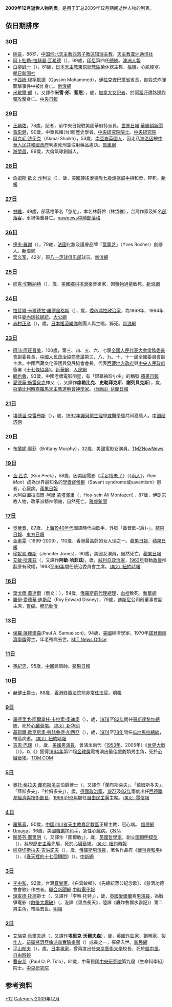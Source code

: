 {{Quotation|{{MonthTOC|2009年|逝世人物列表}}}}<center></center>	
{{TOCright}}

'''2009年12月逝世人物列表'''，是用于汇总2009年12月期间逝世人物的列表。

== 依日期排序 ==
=== [[12月30日|30日]] ===
*[[姚良|姚良]]，86岁，[[中国|中国]][[河北|河北]][[天主教西湾子教区|天主教西湾子教区]][[辅理主教|辅理主教]]。[http://www.ucanews.com/trad/2010/01/08/75969/ 天主教亚洲通讯社]{{dead link|date=十一月 2017 |bot=InternetArchiveBot }}
*[[阿卜杜勒-拉赫曼·瓦希德|阿卜杜勒-拉赫曼·瓦希德]]（{{lang|id|Abdurrahman Wahid}}），69歲，[[印尼|印尼]]第四任[[印尼總統|總統]]。[http://www.theaustralian.com.au/news/world/jakarta-mourns-loss-of-gus-dur/story-e6frg6so-1225814862559 澳洲人報]
*[[白柳誠一|白柳誠一]]（{{lang|ja|白柳誠一}}），81歲，[[日本|日本]][[天主教東京總教區|天主教東京總教區]]榮休總主教、[[樞機|樞機]]，心肌梗塞。[https://web.archive.org/web/20100102091831/http://www.asahi.com/obituaries/update/1230/TKY200912300171.html 朝日新聞社]
*[[卡西姆·穆罕默德|卡西姆·穆罕默德]]（Qassim Mohammed），[[伊拉克|伊拉克]][[安巴爾省|安巴爾省]]省長，自殺式炸彈襲擊事件中被炸身亡。[http://news.sina.com.hk/cgi-bin/nw/show.cgi/12/1/1/1378301/1.html 新浪網]{{Dead link|date=2019年1月 |bot=InternetArchiveBot |fix-attempted=yes }}
*[[米歇爾·郎|米歇爾·郎]]（{{lang|en|Michelle Lang}}，又譯作'''米雪·郎'''、'''藍恩'''），{{age|1975|1|31|2009|12|30}}歲，[[加拿大|加拿大]][[記者|女記者]]，於[[阿富汗|阿富汗]]遭路邊[[炸彈攻擊|炸彈攻擊]]身亡。[https://web.archive.org/web/20160304091149/http://www.cdnews.com.tw/cdnews_site/docDetail.jsp?coluid=109&docid=101019744 中央日報]

=== [[12月29日|29日]] ===
*[[王嗣佑|王嗣佑]]，78歲，記者，前中央日報駐美國華府特派員。[http://www.worldjournal.com/printer_friendly/5527162 世界日報]{{Wayback|url=http://www.worldjournal.com/printer_friendly/5527162 |date=20190214034940 }} [http://www.washingtonchinesenews.net/index.php?option=com_content&view=article&id=188%3A100128d05&catid=49%3Agi&Itemid=55&lang=zh 華盛頓新聞]{{Wayback|url=http://www.washingtonchinesenews.net/index.php?option=com_content&view=article&id=188%3A100128d05&catid=49%3Agi&Itemid=55&lang=zh |date=20160308122946 }}
*[[黃彰健|黃彰健]]，90歲，中華民國(台灣)歷史學者，[[中央研究院院士|中央研究院院士]]。[https://academicians.sinica.edu.tw/index.php?func=1-D 中央研究院]{{Wayback|url=https://academicians.sinica.edu.tw/index.php?func=1-D |date=20161102125806 }}
*[[阿克毛·沙伊克|阿克毛·沙伊克]]（Akmal Shaikh），53歲，[[南亞裔英國人|南亞裔英國人]]，因走私[[海洛因|海洛因]]被[[中華人民共和國政府|中華人民共和國政府]]判處死刑並注射藥品處決。[http://news.ifeng.com/mainland/200912/1229_17_1491613.shtml 鳳凰網]{{Wayback|url=http://news.ifeng.com/mainland/200912/1229_17_1491613.shtml |date=20180927035300 }}
*[[游榮昌|游榮昌]]，89歲，大倫氣球創辦人。

=== [[12月28日|28日]] ===
*[[詹姆斯·歐文·沙利文|詹姆斯·歐文·沙利文]]（{{lang|en|James Owen 'The Rev' Sullivan}}），{{age|1981|2|9|2009|12|28}}歲，[[美國|美國]][[硬搖滾|硬搖滾]][[樂隊|樂隊]][[七級煉獄|七級煉獄]][[鼓手|鼓手]]與和音，猝死。[http://www.hkdailynews.com.hk/enews.php?id=78751 新報]{{dead link|date=十一月 2017 |bot=InternetArchiveBot }}

=== [[12月27日|27日]] ===
*[[林維|林維]]，49歲，部落格筆名「忽忽」，本名林蔚伶（林岱維），台灣作家及知名[[部落客|部落客]]，車禍傷重身亡。[http://www.nownews.com/2009/12/29/11490-2552390.htm nownews]{{Wayback|url=http://www.nownews.com/2009/12/29/11490-2552390.htm |date=20100112220145 }}[https://web.archive.org/web/20111103051903/http://blog.chinatimes.com/blognews/archive/2009/12/31/461064.html 中時部落格]

=== [[12月26日|26日]] ===
*[[伊夫·羅謝|伊夫·羅謝]]（{{lang|fr|Yves Rocher}}），79歲，[[法國|法國]]化妝及護膚品牌「[[葉露芝|葉露芝]]」（Yves Rocher）創辦人。[http://news.sina.com.hk/cgi-bin/nw/show.cgi/32/1/1/1374829/1.html 新浪網]{{Dead link|date=2019年1月 |bot=InternetArchiveBot |fix-attempted=yes }}
*[[栾义军|栾义军]]，42岁，原[[八一足球俱乐部|八一足球俱乐部]]球员。[http://sports.sina.com.cn/j/2009-12-26/21054763312.shtml 新浪網]{{Wayback|url=http://sports.sina.com.cn/j/2009-12-26/21054763312.shtml |date=20200411054415 }}

=== [[12月25日|25日]] ===
*[[維克·切斯納特|維克·切斯納特]]（{{lang|en|Vic Chesnutt}}），{{age|1964|11|12|2009|12|25}}歲，[[美國|美國]][[鄉村搖滾樂|鄉村搖滾樂]]音樂家，因[[藥物過量|藥物過量]]致死。[http://news.sina.com.tw/article/20091228/2606305.html 新浪網]{{dead link|date=十一月 2017 |bot=InternetArchiveBot }}

=== [[12月24日|24日]] ===
*[[拉斐爾·卡爾德拉·羅德里格斯|拉斐爾·卡爾德拉·羅德里格斯]]（{{lang|es|Rafael Antonio Caldera Rodríguez}}），{{age|1916|1|24|2009|12|24}}歲，[[委內瑞拉|委內瑞拉]][[政治家|政治家]]，為1969年、1994年兩任[[委內瑞拉總統|委內瑞拉總統]]。[https://web.archive.org/web/20100310192328/http://www.takungpao.com/news/09/12/25/_IN-1192451.htm 大公網]
*[[志村正彦|志村正彦]]（{{lang|ja|志村 正彦}}），{{age|1980|7|10|2009|12|24}}歲，[[日本|日本]][[搖滾樂|搖滾]][[樂隊|樂隊]]{{lang|en|Fujifabric}}創團人與主唱，猝死。[http://ent.sina.com.cn/s/j/2009-12-27/10482825532.shtml 新浪網]{{Wayback|url=http://ent.sina.com.cn/s/j/2009-12-27/10482825532.shtml |date=20200411054416 }}

=== [[12月23日|23日]] ===
*[[阿沛·阿旺晋美|阿沛·阿旺晋美]]，100歲，第三、四、五、六、七屆[[全國人民代表大會常務委員會|全國人民代表大會常務委員會]]副委員長，[[中國人民政治協商會議|中國人民政治協商會議]]第三、八、九、十、十一屆全國委員會副主席，中國西藏文化保護與發展協會會長。代表[[西藏地方政府|西藏地方政府]]與[[中央人民政府|中央人民政府]]簽署《[[十七條協議|十七條協議]]》。[http://news.xinhuanet.com/politics/2009-12/23/content_12694500.htm 新華網]{{Wayback|url=http://news.xinhuanet.com/politics/2009-12/23/content_12694500.htm |date=20110930125147 }}、[http://politics.people.com.cn/GB/77065/10640453.html 人民網]{{Wayback|url=http://politics.people.com.cn/GB/77065/10640453.html |date=20200422075748 }}
*[[顧也魯|顧也魯]]，93歲，中國老牌電影明星，有「銀幕袖珍小生」的稱號 [http://hk.apple.nextmedia.com/template/apple/art_main.php?iss_id=20091224&sec_id=15335&subsec_id=15336&art_id=13557533 蘋果日報]{{Wayback|url=http://hk.apple.nextmedia.com/template/apple/art_main.php?iss_id=20091224&sec_id=15335&subsec_id=15336&art_id=13557533 |date=20190822013030 }}
*[[愛德華·施雷貝克|愛德華·施雷貝克]]神父（{{lang|nl|Edward Schillebeeckx}}，又譯作'''席勒比克'''、'''史勒拜克斯'''、'''謝列貝克斯'''），{{age|1914|11|12|2009|12|23}}歲，[[荷蘭|荷蘭]][[比利時|比利時裔]][[羅馬天主教|羅馬天主教]][[道明會|道明會]][[神學家|神學家]]。[http://www.nd.nl/artikelen/2009/december/23/schillebeeckx-1914-2009-tartte-het-vaticaan <small>（荷蘭語）</small>荷蘭日報]{{Wayback|url=http://www.nd.nl/artikelen/2009/december/23/schillebeeckx-1914-2009-tartte-het-vaticaan |date=20120301015634 }}

=== [[12月21日|21日]] ===
*[[埃德溫·克雷布斯|埃德溫·克雷布斯]]（{{lang|en|Edwin Gerhard Krebs}}），{{age|1918|6|6|2009|12|21}}歲，[[1992年|1992年]][[諾貝爾生理學或醫學獎|諾貝爾生理學或醫學獎]]共同獲獎人。[http://sci.ce.cn/yjjj/rw/rwxw/200912/31/t20091231_20724014.shtml 中国经济网]{{Wayback|url=http://sci.ce.cn/yjjj/rw/rwxw/200912/31/t20091231_20724014.shtml |date=20160304134648 }}

=== [[12月20日|20日]] ===
*[[布蘭妮·墨菲|布蘭妮·墨菲]]（Brittany Murphy），32歲，美國電影女演員。[http://www.tmz.com/2009/12/20/brittany-murphy-dies-cardiac-arrest/ TMZ]{{Wayback|url=http://www.tmz.com/2009/12/20/brittany-murphy-dies-cardiac-arrest/ |date=20100326042512 }}[http://www.nownews.com/2009/12/21/11532-2548770.htm NowNews]{{Wayback|url=http://www.nownews.com/2009/12/21/11532-2548770.htm |date=20100414041426 }}

=== [[12月19日|19日]] ===
*[[金·匹克|金·匹克]]（Kim Peek），58歲，因美國電影《[[手足情未了|手足情未了]]》（《[[雨人|雨人]]》，''Rain Man''）成為世界最知名的[[學者症候群|學者症候群]]（Savant syndrome或savantism）患者，心臟病。[http://hk.apple.nextmedia.com/template/apple/art_main.php?iss_id=20091223&sec_id=15335&subsec_id=15339&art_id=13553826 蘋果日報]
*大阿亞圖拉[[海珊-阿里·蒙塔澤里|海珊-阿里·蒙塔澤里]]（{{lang-ar|سايت دفتر آیت الله العظمی منتظری|}}，Hos-sein Ali Montazeri），87歲，伊朗宗教人物，改革派精神領袖，自然死亡。[http://news.yahoo.com/s/ap/20091220/ap_on_re_mi_ea/ml_iran_obit_montazeri 雅虎新聞]{{Wayback|url=http://news.yahoo.com/s/ap/20091220/ap_on_re_mi_ea/ml_iran_obit_montazeri |date=20091227184404 }}

=== [[12月17日|17日]] ===
*[[吳鶯音|吳鶯音]]，87歲，[[上海|上海]][[1940年代|1940年代]]國語時代曲歌手，外號「鼻音歌-{后}-」。[http://hk.apple.nextmedia.com/template/apple/art_main.php?iss_id=20091219&sec_id=4104&subsec_id=11867&art_id=13541199 蘋果日報]{{Wayback|url=http://hk.apple.nextmedia.com/template/apple/art_main.php?iss_id=20091219&sec_id=4104&subsec_id=11867&art_id=13541199 |date=20190822013103 }}、[http://orientaldaily.on.cc/cnt/entertainment/20091219/00282_033.html 東方日報]{{Wayback|url=http://orientaldaily.on.cc/cnt/entertainment/20091219/00282_033.html |date=20181005211048 }}
*[[金素雯|金素雯]]（1899-2009），110歲，香港最高齡的女人瑞之一。[http://hk.apple.nextmedia.com/template/apple/art_main.php?iss_id=20091218&sec_id=4104&art_id=13538197 蘋果日報]、[http://hk.apple.nextmedia.com/template/apple/art_main.php?iss_id=20091225&sec_id=4104&subsec_id=11867&art_id=13560828 蘋果日報]
*[[珍妮弗·瓊斯|珍妮弗·瓊斯]]（Jennifer Jones），90歲，美國女演員，自然死亡。[http://hk.apple.nextmedia.com/template/apple/art_main.php?iss_id=20091219&sec_id=462&subsec_id=465&art_id=13540703 蘋果日報]{{Wayback|url=http://hk.apple.nextmedia.com/template/apple/art_main.php?iss_id=20091219&sec_id=462&subsec_id=465&art_id=13540703 |date=20190822013029 }}
*[[艾敏·哈菲茲|艾敏·哈菲茲]]（{{lang-ar|أمين الحافظ}}，又譯作'''阿敏·哈菲茲''')，{{age|1921|1|1|2009|12|17}}歲，[[敍利亞|敍利亞]][[政治家|政治家]]，[[1963年|1963年]]發動[[政變|政變]]推翻原有政權，1963至[[1966年|66年]]間任統治委員會主席。[http://www.nytimes.com/2009/12/19/world/middleeast/19hafez.html?_r=1 <small>（英文）</small>紐約時報]{{Wayback|url=http://www.nytimes.com/2009/12/19/world/middleeast/19hafez.html?_r=1 |date=20190308003036 }}

=== [[12月16日|16日]] ===
*[[葉戈爾·蓋達爾|葉戈爾·蓋達爾]]（俄文：{{lang|ru|Его́р Тиму́рович Гайда́р}}），54歲，[[俄羅斯總理|俄羅斯前代理總理]]，[[血栓|血栓]]致死。[http://news.xinhuanet.com/newmedia/2009-12/17/content_12660284.htm 新華網]
*[[羅伊·愛德華·迪斯尼|羅伊·愛德華·迪斯尼]]（Roy Edward Disney），79歲，[[迪斯尼|迪斯尼]]公司前董事會副主席，[[胃癌|胃癌]]。[https://web.archive.org/web/20160306074611/http://comic.qq.com/a/20091217/000021.htm 騰訊動漫]

=== [[12月13日|13日]] ===
*[[保羅·薩繆爾森|保羅·薩繆爾森]](Paul A. Samuelson)，94歲，[[美國|美國]]經濟學家，1970年[[諾貝爾經濟學獎|諾貝爾經濟學獎]]得主，年老罹病去世。[http://web.mit.edu/newsoffice/2009/obit-samuelson MIT News Office]

=== [[12月11日|11日]] ===
*[[馮紀忠|馮紀忠]]，95歲，[[中國|中國]]建築師。[http://hk.apple.nextmedia.com/template/apple/art_main.php?iss_id=20091213&sec_id=15335&subsec_id=15336&art_id=13518604 蘋果日報]{{Wayback|url=http://hk.apple.nextmedia.com/template/apple/art_main.php?iss_id=20091213&sec_id=15335&subsec_id=15336&art_id=13518604 |date=20100323224632 }}

=== [[12月10日|10日]] ===
*[[赫健士|赫健士]]爵士，88歲，[[香港終審法院|香港終審法院]]前[[非常任法官|非常任法官]]。[https://web.archive.org/web/20091219052054/http://hk.news.yahoo.com/article/091215/4/fnvj.html 明報]

=== [[12月9日|9日]] ===
*[[羅德里戈·阿爾韋托·卡拉索·奧迪奧|羅德里戈·阿爾韋托·卡拉索·奧迪奧]]（{{lang|es|Rodrigo José Ramón Francisco de Jesús Carazo Odio}}），{{age|1926|12|27|2009|12|9}}歲，[[1978年|1978]]至[[1982年|82年]]間任[[哥斯達黎加總統|哥斯達黎加總統]]，死於[[心臟衰竭|心臟衰竭]]。[https://web.archive.org/web/20121104151720/http://news.xinhuanet.com/english/2009-12/10/content_12621991.htm <small>（英文）</small>新华网]
*[[基耶爾·歐亨尼奧·勞赫魯德·加西亞|基耶爾·歐亨尼奧·勞赫魯德·加西亞]]（{{lang|es|Kjell Eugenio Laugerud García}}），{{age|1930|1|24|2009|12|9}}歲，[[1974年|1974]]至[[1978年|78年]]間任[[瓜地馬拉總統|瓜地馬拉總統]]，罹癌病逝。[http://www.nytimes.com/2009/12/12/world/americas/12laugerud.html <small>（英文）</small>紐約時報]{{Wayback|url=http://www.nytimes.com/2009/12/12/world/americas/12laugerud.html |date=20200713190141 }}
*[[吉恩·巴瑞|吉恩·巴瑞]]（{{lang|en|Gene Barry}}），{{age|1919|6|14|2009|12|9}}歲，[[美國|美國]][[男演員|男演員]]，曾演出兩代（[[1953年|1953年]]、2005年）《[[世界大戰_(2005年電影)|世界大戰]]（{{lang|en|War of The Worlds}}）》，以《{{lang|en|Burke's Law}}》獲得[[1964年|1964年]]第21屆[[金球獎_(影視獎項)|金球獎]]電視演出最佳戲劇類男主角，死於[[心臟衰竭|心臟衰竭]]。[https://archive.is/20130428110919/http://yule.tom.com/2009-12-12/0009/23760086.html TOM.COM]

=== [[12月5日|5日]] ===
*[[奧托·格拉夫·蘭布斯多夫|奧托·格拉夫·蘭布斯多夫]]伯爵博士（{{lang|de|Otto Graf Lambsdorff}}，又譯作「蘭布斯朵夫」、「藍姆斯多夫」、「藍斯多夫」、「拉姆多夫」），{{age|1926|12|20|2009|12|5}}歲，[[德國|德國]][[政治家|政治家]]，[[1977年|1977]]及[[1982年|82年]]兩度出任[[西德|西德]][[聯邦經濟與技術部長（德國）|聯邦經濟與技術部長]]，[[1988年|1998]]至[[1993年|93年]]間任[[德國自由民主黨|自由民主黨]]主席。[http://www.telegraph.co.uk/news/obituaries/politics-obituaries/6744671/Count-Otto-Lambsdorff.html <small>（英文）</small>電信報]{{Wayback|url=http://www.telegraph.co.uk/news/obituaries/politics-obituaries/6744671/Count-Otto-Lambsdorff.html |date=20190827161641 }}

=== [[12月4日|4日]] ===
*[[羅篤熹|羅篤熹]]，90歲，[[中國|中國]][[四川省|四川省]][[天主教嘉定教區|天主教嘉定教區]]正權主教，冠心病。 [http://www.chinacatholic.org/XindeNews.asp?Id=13628 信德網]{{dead link|date=十一月 2017 |bot=InternetArchiveBot }}
*[[Umaga|Umaga]]，36歲，美國[[職業摔角|職業摔角手]]，急性心臟病。[http://www.cnn.com/2009/SHOWBIZ/12/05/umaga.edward.fatu/ CNN]{{Wayback|url=http://www.cnn.com/2009/SHOWBIZ/12/05/umaga.edward.fatu/ |date=20200411054415 }}。
*[[斯蒂芬·圖爾明|斯蒂芬·圖爾明]]（{{lang|en|Stephen Edelston Toulmin}}，又譯作「圖爾敏」），{{age|1922|3|25|2009|12|4}}歲，[[英國|英國]][[哲學家|哲學家]]，創立[[圖爾明模型|圖爾明模型]]（{{lang|en|Toulmin Model of Argument}}），[[科學歷史主義|科學歷史主義]]先驅，死於[[心臟衰竭|心臟衰竭]]。[http://www.nytimes.com/2009/12/11/education/11toulmin.html?_r=1&ref=obituaries <small>（英文）</small>紐約時報]{{Wayback|url=http://www.nytimes.com/2009/12/11/education/11toulmin.html?_r=1&ref=obituaries |date=20190214034939 }}
*[[維亞切斯拉夫·吉洪諾夫|維亞切斯拉夫·吉洪諾夫]]（{{lang-ru|Вячеслав Васильевич Тихонов}}），{{age|1928|2|8|2009|12|4}}歲，[[俄羅斯|俄羅斯]][[男演員|男演員]]，著名作品有《[[戰爭與和平|戰爭與和平]]》（{{lang|ru|Война и мир}}）、《[[春天裡的十七個瞬間|春天裡的十七個瞬間]]》（{{lang|ru|Семнадцать мгновений весны}}）。[http://news.xinhuanet.com/zgjx/2009-12/05/content_12594523.htm 中新網]{{Wayback|url=http://news.xinhuanet.com/zgjx/2009-12/05/content_12594523.htm |date=20091213142212 }}

=== [[12月3日|3日]] ===
*[[李中和|李中和]]，92歲，台灣[[音樂家|音樂家]]，《白雲故鄉》、《先總統蔣公紀念歌》、《慈濟功德會會歌》作曲者。[http://www.udn.com/2009/12/4/NEWS/NATIONAL/NAT5/5288786.shtml 聯合新聞網]{{dead link|date=十一月 2017 |bot=InternetArchiveBot }} [http://news.chinatimes.com/2007Cti/2007Cti-News/2007Cti-News-Content/0,4521,110513+112009120400428,00.html 中時電子報]{{Wayback|url=http://news.chinatimes.com/2007Cti/2007Cti-News/2007Cti-News-Content/0,4521,110513+112009120400428,00.html |date=20091207203726 }}
*[[理查德·托德|理查德·托德]]爵士（{{lang|en|Richard Todd}}，又譯作「李察·托特」），{{age|1919|6|11|2009|12|3}}歲，[[英國|英國]][[愛爾蘭|愛爾蘭]]裔[[男演員|男演員]]，為戰爭電影《[[敵後大爆破|敵後大爆破]]》（''{{lang|en|The Dam Busters}}''，港譯《碧血長天》，陸譯《轟炸魯爾水霸記》）第二男主角，罹癌去世。[https://web.archive.org/web/20091220052030/http://news.sina.com.hk/cgi-bin/nw/show.cgi/16/1/1/1350610/1.html 明報]

=== [[12月2日|2日]] ===
*[[艾瑞克·烏爾夫遜|艾瑞克·烏爾夫遜]]（{{lang|en|Eric Woolfson}}，又譯作'''埃里克·沃爾夫森'''），{{age|1945|3|18|2009|12|2}}歲，[[英國|英國]][[作曲家|作曲家]]、[[鋼琴家|鋼琴家]]、[[製作人|製作人]]，[[前衛搖滾|前衛搖滾]][[亞倫派森實驗樂團|亞倫派森實驗樂團]]（{{lang|en|The Alan Parsons Project}}）成員之一，罹癌去世。[http://news.xinmin.cn/rollnews/2009/12/04/3029974.html 新民網]
*[[平山郁夫|平山郁夫]]（{{lang|ja|平山 郁夫}}），{{age|1930|6|15|2009|12|2}}歲，[[日本|日本]][[畫家|畫家]]，曾兩度出任[[東京藝術大學|東京藝術大學]]校長，死於[[腦中風|腦中風]]。[http://iservice.libertytimes.com.tw/liveNews/news.php?no=301952&type=%E5%8D%B3%E6%99%82%E6%96%B0%E8%81%9E 自由時報]{{dead link|date=十一月 2017 |bot=InternetArchiveBot }}
*[[曹安邦|曹安邦]]（Paul O. P. Ts'o），81歲，中華民國[[中央研究院|中央研究院]]第九屆（生命科學組）院士。[https://academicians.sinica.edu.tw/index.php?func=1-D 中央研究院]{{Wayback|url=https://academicians.sinica.edu.tw/index.php?func=1-D |date=20161102125806 }}

== 参考资料 ==
{{reflist}}

{{各年各月份逝世人物}}

[[Category:2009年逝世|*12]]
[[Category:2009年12月|Category:2009年12月]]